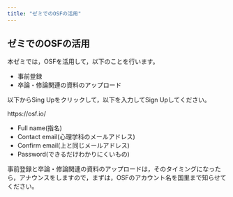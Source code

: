 ```yaml
---
title: "ゼミでのOSFの活用"
---
```

## ゼミでのOSFの活用

本ゼミでは，OSFを活用して，以下のことを行います。

- 事前登録
- 卒論・修論関連の資料のアップロード

以下からSing Upをクリックして，以下を入力してSign Upしてください。

https://osf.io/

- Full name(指名)
- Contact email(心理学科のメールアドレス)
- Confirm email(上と同じメールアドレス)
- Password(できるだけわかりにくいもの)

事前登録と卒論・修論関連の資料のアップロードは，そのタイミングになったら，アナウンスをしますので，まずは，OSFのアカウント名を国里まで知らせてください。



